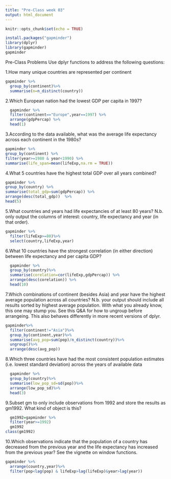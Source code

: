 ---
title: "Pre-Class week 03"
output: html_document
---

```{r setup, include=FALSE}
knitr::opts_chunk$set(echo = TRUE)
```
```{r}
install.packages("gapminder")
library(dplyr)
library(gapminder)
gapminder
```

Pre-Class Problems
Use dplyr functions to address the following questions:

1.How many unique countries are represented per continent
```{r}
gapminder %>%
  group_by(continent)%>%
  summarise(n=n_distinct(country))

```
2.Which European nation had the lowest GDP per capita in 1997?
```{r}
  gapminder %>%
  filter(continent=="Europe",year==1997) %>%
  arrange(gdpPercap) %>%
  head(1)
```
3.According to the data available, what was the average life expectancy across each continent in the 1980s?
```{r}
gapminder %>%
group_by(continent) %>%
filter(year>=1980 & year<1990) %>% 
summarise(life_span=mean(lifeExp,na.rm = TRUE))
```
4.What 5 countries have the highest total GDP over all years combined?
```{r}
gapminder %>%
group_by(country) %>%
summarise(total_gdp=sum(gdpPercap)) %>%  
arrange(desc(total_gdp))  %>% 
head(5)
```
5.What countries and years had life expectancies of at least 80 years? N.b. only output the columns of interest: country, life expectancy and year (in that order).
```{r}
gapminder %>%
  filter(lifeExp>=80)%>%
  select(country,lifeExp,year)
```
6.What 10 countries have the strongest correlation (in either direction) between life expectancy and per capita GDP?
```{r}
  gapminder %>%
  group_by(country)%>%
  summarise(corelation=cor(lifeExp,gdpPercap)) %>%
  arrange(desc(corelation)) %>%
  head(10)
```
7.Which combinations of continent (besides Asia) and year have the highest average population across all countries? N.b. your output should include all results sorted by highest average population. With what you already know, this one may stump you. See this Q&A for how to ungroup before arrangeing. This also behaves differently in more recent versions of dplyr.
```{r}
gapminder%>%
  filter(continent!="Asia")%>%
  group_by(continent,year)%>%
  summarise(avg_pop=sum(pop)/n_distinct(country))%>%
  ungroup()%>%
  arrange(desc(avg_pop))
```

8.Which three countries have had the most consistent population estimates (i.e. lowest standard deviation) across the years of available data
```{r}
  gapminder %>%
  group_by(country)%>%
  summarise(low_pop_sd=sd(pop))%>%
  arrange(low_pop_sd)%>%
  head(3)
```

9.Subset gm to only include observations from 1992 and store the results as gm1992. What kind of object is this?
```{r}
  gm1992=gapminder %>%
  filter(year>=1992)
  gm1992
class(gm1992)
```
10.Which observations indicate that the population of a country has decreased from the previous year and the life expectancy has increased from the previous year? See the vignette on window functions.
```{r}
gapminder %>%
  arrange(country,year)%>%
  filter(pop<lag(pop) & lifeExp>lag(lifeExp)&year>lag(year))
```